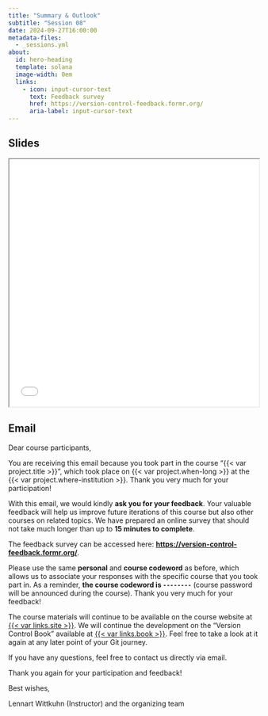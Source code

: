 ```yaml
---
title: "Summary & Outlook"
subtitle: "Session 08"
date: 2024-09-27T16:00:00
metadata-files:
  - _sessions.yml
about:
  id: hero-heading
  template: solana
  image-width: 0em
  links:
    - icon: input-cursor-text
      text: Feedback survey
      href: https://version-control-feedback.formr.org/
      aria-label: input-cursor-text
---
```


::: {#hero-heading}
:::

## Slides

```{=html}
<iframe width="100%" height=500 src="slides_session08.html"></iframe>
```

## Email

Dear course participants,

You are receiving this email because you took part in the course "{{< var project.title >}}", which took place on {{< var project.when-long >}} at the {{< var project.where-institution >}}.
Thank you very much for your participation!

With this email, we would kindly **ask you for your feedback**.
Your valuable feedback will help us improve future iterations of this course but also other courses on related topics.
We have prepared an online survey that should not take much longer than up to **15 minutes to complete**.

The feedback survey can be accessed here: **<https://version-control-feedback.formr.org/>**.

Please use the same **personal** and **course codeword** as before, which allows us to associate your responses with the specific course that you took part in.
As a reminder, **the course codeword is `--------`** (course password will be announced during the course).
Thank you very much for your feedback!

The course materials will continue to be available on the course website at [{{< var links.site >}}]({{< var links.site >}}).
We will continue the development on the "Version Control Book" available at [{{< var links.book >}}]({{< var links.book >}}).
Feel free to take a look at it again at any later point of your Git journey.

If you have any questions, feel free to contact us directly via email.

Thank you again for your participation and feedback!

Best wishes,

Lennart Wittkuhn (Instructor) and the organizing team
